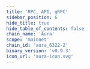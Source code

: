 ```yaml
---
title: 'RPC, API, gRPC'
sidebar_position: 6
hide_title: true
hide_table_of_contents: false
chain_name: 'Aura'
scope: 'mainnet'
chain_id: 'aura_6322-2'
binary_version: 'v0.9.3'
icon_url: 'aura-icon.svg'
---
```



<PageTitle
  iconUrl="img/aura-icon.svg"
  title="Aura Public Endpoints"
  chainId="aura_6322-2"
  version="v0.9.3"
/>

<Endpoints
  api="https://aura-api.noders.services"
  rpc="https://aura-rpc.noders.services"
  grpc="https://aura-grpc.noders.services:443"
  jsonRpc=""
/>

